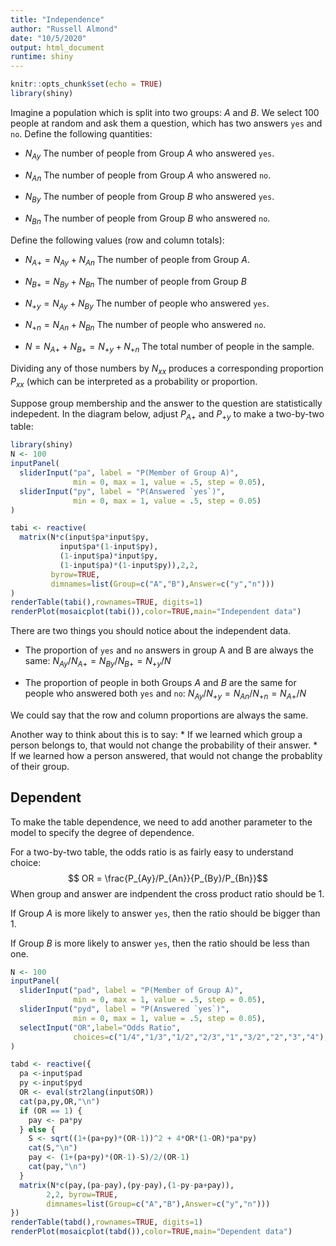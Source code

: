 ```yaml
---
title: "Independence"
author: "Russell Almond"
date: "10/5/2020"
output: html_document
runtime: shiny
---
```


```r
knitr::opts_chunk$set(echo = TRUE)
library(shiny)
```

Imagine a population which is split into two groups:  $A$ and $B$.  We select 100 people at random and ask them a question, which has two answers `yes` and `no`.  Define the following quantities:

* $N_{Ay}$  The number of people from Group $A$ who answered `yes`.

* $N_{An}$  The number of people from Group $A$ who answered `no`.

* $N_{By}$  The number of people from Group $B$ who answered `yes`.

* $N_{Bn}$  The number of people from Group $B$ who answered `no`.

Define the following values (row and column totals):

* $N_{A+}=N_{Ay}+N_{An}$  The number of people from Group $A$.

* $N_{B+}=N_{By}+N_{Bn}$  The number of people from Group $B$

* $N_{+y}=N_{Ay}+N_{By}$  The number of people who answered `yes`.

* $N_{+n}=N_{An}+N_{Bn}$  The number of people who answered `no`.

* $N=N_{A+}+N_{B+} = N_{+y} + N_{+n}$ The total number of people in the sample.

Dividing any of those numbers by $N_{xx}$ produces a corresponding proportion $P_{xx}$ (which can be interpreted as a probability or proportion.

Suppose group membership and the answer to the question are statistically indepedent.  In the diagram below, adjust $P_{A+}$ and $P_{+y}$ to make a two-by-two table:

```r
library(shiny)
N <- 100
inputPanel(
  sliderInput("pa", label = "P(Member of Group A)",
              min = 0, max = 1, value = .5, step = 0.05),
  sliderInput("py", label = "P(Answered `yes`)",
              min = 0, max = 1, value = .5, step = 0.05)
)

tabi <- reactive(
  matrix(N*c(input$pa*input$py,
           input$pa*(1-input$py),
           (1-input$pa)*input$py,
           (1-input$pa)*(1-input$py)),2,2,
         byrow=TRUE,
         dimnames=list(Group=c("A","B"),Answer=c("y","n")))
)
renderTable(tabi(),rownames=TRUE, digits=1)
renderPlot(mosaicplot(tabi()),color=TRUE,main="Independent data")
```


There are two things you should notice about the independent data.

* The proportion of `yes` and `no` answers in group A and B are always the same:  $N_{Ay}/N_{A+} = N_{By}/N_{B+} = N_{+y}/N$

* The proportion of people in both Groups $A$ and $B$ are the same for people who answered both `yes`  and `no`:  $N_{Ay}/N_{+y} = N_{An}/N_{+n} = N_{A+}/N$

We could say that the row and column proportions are always the same.

Another way to think about this is to say:
* If we learned which group a person belongs to, that would not change the probability of their answer.
* If we learned how a person answered, that would not change the probablity of their group.

## Dependent

To make the table dependence, we need to add another parameter to the model to specify the degree of dependence.  

For a two-by-two table, the odds ratio is as fairly easy to understand choice:
$$ OR = \frac{P_{Ay}/P_{An}}{P_{By}/P_{Bn}}$$
When group and answer are indpendent the cross product ratio should be 1.  

If Group $A$ is more likely to answer `yes`, then the ratio should be bigger than 1.  

If Group $B$ is more likely to answer `yes`, then the ratio should be less than one.

```r
N <- 100
inputPanel(
  sliderInput("pad", label = "P(Member of Group A)",
              min = 0, max = 1, value = .5, step = 0.05),
  sliderInput("pyd", label = "P(Answered `yes`)",
              min = 0, max = 1, value = .5, step = 0.05),
  selectInput("OR",label="Odds Ratio",
              choices=c("1/4","1/3","1/2","2/3","1","3/2","2","3","4"), selected ="1")
)

tabd <- reactive({
  pa <-input$pad
  py <-input$pyd
  OR <- eval(str2lang(input$OR))
  cat(pa,py,OR,"\n")
  if (OR == 1) {
    pay <- pa*py
  } else {
    S <- sqrt((1+(pa+py)*(OR-1))^2 + 4*OR*(1-OR)*pa*py)
    cat(S,"\n")
    pay <- (1+(pa+py)*(OR-1)-S)/2/(OR-1)
    cat(pay,"\n")
  }
  matrix(N*c(pay,(pa-pay),(py-pay),(1-py-pa+pay)),
        2,2, byrow=TRUE,
        dimnames=list(Group=c("A","B"),Answer=c("y","n")))
})
renderTable(tabd(),rownames=TRUE, digits=1)
renderPlot(mosaicplot(tabd()),color=TRUE,main="Dependent data")
```

